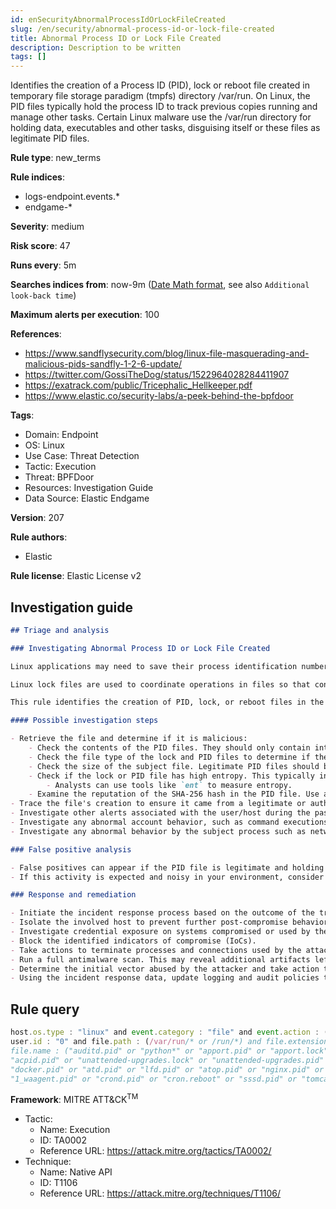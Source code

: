 ```yaml
---
id: enSecurityAbnormalProcessIdOrLockFileCreated
slug: /en/security/abnormal-process-id-or-lock-file-created
title: Abnormal Process ID or Lock File Created
description: Description to be written
tags: []
---
```


<div id="abnormal-process-id-or-lock-file-created"></div>

Identifies the creation of a Process ID (PID), lock or reboot file created in temporary file storage paradigm (tmpfs) directory /var/run. On Linux, the PID files typically hold the process ID to track previous copies running and manage other tasks. Certain Linux malware use the /var/run directory for holding data, executables and other tasks, disguising itself or these files as legitimate PID files.

**Rule type**: new_terms

**Rule indices**: 

* logs-endpoint.events.*
* endgame-*

**Severity**: medium

**Risk score**: 47

**Runs every**: 5m

**Searches indices from**: now-9m ([Date Math format](((ref))/common-options.html#date-math), see also <DocLink id="enSecurityRulesUiCreate" section="set-the-rules-schedule">`Additional look-back time`</DocLink>)

**Maximum alerts per execution**: 100

**References**: 

* https://www.sandflysecurity.com/blog/linux-file-masquerading-and-malicious-pids-sandfly-1-2-6-update/
* https://twitter.com/GossiTheDog/status/1522964028284411907
* https://exatrack.com/public/Tricephalic_Hellkeeper.pdf
* https://www.elastic.co/security-labs/a-peek-behind-the-bpfdoor

**Tags**: 

* Domain: Endpoint
* OS: Linux
* Use Case: Threat Detection
* Tactic: Execution
* Threat: BPFDoor
* Resources: Investigation Guide
* Data Source: Elastic Endgame

**Version**: 207

**Rule authors**: 

* Elastic

**Rule license**: Elastic License v2

## Investigation guide

```markdown
## Triage and analysis

### Investigating Abnormal Process ID or Lock File Created

Linux applications may need to save their process identification number (PID) for various purposes: from signaling that a program is running to serving as a signal that a previous instance of an application didn't exit successfully. PID files contain its creator process PID in an integer value.

Linux lock files are used to coordinate operations in files so that conflicts and race conditions are prevented.

This rule identifies the creation of PID, lock, or reboot files in the /var/run/ directory. Attackers can masquerade malware, payloads, staged data for exfiltration, and more as legitimate PID files.

#### Possible investigation steps

- Retrieve the file and determine if it is malicious:
    - Check the contents of the PID files. They should only contain integer strings.
    - Check the file type of the lock and PID files to determine if they are executables. This is only observed in     malicious files.
    - Check the size of the subject file. Legitimate PID files should be under 10 bytes.
    - Check if the lock or PID file has high entropy. This typically indicates an encrypted payload.
        - Analysts can use tools like `ent` to measure entropy.
    - Examine the reputation of the SHA-256 hash in the PID file. Use a database like VirusTotal to identify additional pivots and artifacts for investigation.
- Trace the file's creation to ensure it came from a legitimate or authorized process.
- Investigate other alerts associated with the user/host during the past 48 hours.
- Investigate any abnormal account behavior, such as command executions, file creations or modifications, and network connections.
- Investigate any abnormal behavior by the subject process such as network connections, file modifications, and any spawned child processes.

### False positive analysis

- False positives can appear if the PID file is legitimate and holding a process ID as intended. If the PID file is an executable or has a file size that's larger than 10 bytes, it should be ruled suspicious.
- If this activity is expected and noisy in your environment, consider adding exceptions — preferably with a combination of file name and process executable conditions.

### Response and remediation

- Initiate the incident response process based on the outcome of the triage.
- Isolate the involved host to prevent further post-compromise behavior.
- Investigate credential exposure on systems compromised or used by the attacker to ensure all compromised accounts are identified. Reset passwords for these accounts and other potentially compromised credentials, such as email, business systems, and web services.
- Block the identified indicators of compromise (IoCs).
- Take actions to terminate processes and connections used by the attacker.
- Run a full antimalware scan. This may reveal additional artifacts left in the system, persistence mechanisms, and malware components.
- Determine the initial vector abused by the attacker and take action to prevent reinfection through the same vector.
- Using the incident response data, update logging and audit policies to improve the mean time to detect (MTTD) and the mean time to respond (MTTR).

```

## Rule query

```js
host.os.type : "linux" and event.category : "file" and event.action : ("creation" or "file_create_event") and
user.id : "0" and file.path : (/var/run/* or /run/*) and file.extension : ("pid" or "lock" or "reboot") and not 
file.name : ("auditd.pid" or "python*" or "apport.pid" or "apport.lock" or "kworker*" or "gdm3.pid" or "sshd.pid" or 
"acpid.pid" or "unattended-upgrades.lock" or "unattended-upgrades.pid" or "cmd.pid" or "yum.pid" or "netconfig.pid" or 
"docker.pid" or "atd.pid" or "lfd.pid" or "atop.pid" or "nginx.pid" or "dhclient.pid" or "smtpd.pid" or "stunnel.pid" or 
"1_waagent.pid" or "crond.pid" or "cron.reboot" or "sssd.pid" or "tomcat8.pid")

```

**Framework**: MITRE ATT&CK<sup>TM</sup>

* Tactic:
    * Name: Execution
    * ID: TA0002
    * Reference URL: https://attack.mitre.org/tactics/TA0002/
* Technique:
    * Name: Native API
    * ID: T1106
    * Reference URL: https://attack.mitre.org/techniques/T1106/

